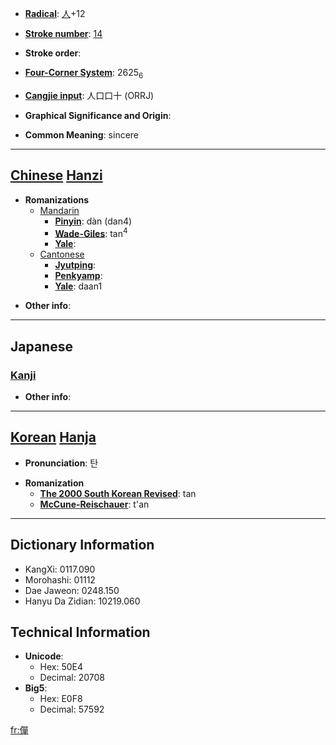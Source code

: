 * '''[[Wiktionary:Chinese radical index| Radical]]''': [[Wiktionary:Chinese radical index 人|人]]+12

* '''[[Wiktionary:Chinese total strokes index|Stroke number]]''': [[Wiktionary:Chinese total strokes index 14|14]]

* '''Stroke order''': 

* '''[[Wiktionary:Chinese four corner index|Four-Corner System]]''': 2625<sub>6</sub>

* '''[[Wiktionary:Chinese Cangjie index|Cangjie input]]''': 人口口十 (ORRJ)

* '''Graphical Significance and Origin''': 

* '''Common Meaning''': sincere

----

== [[Chinese]] [[Hanzi]] ==

* '''Romanizations'''
** [[Mandarin]]
*** '''[[Pinyin]]''': dàn (dan4)
*** '''[[Wade-Giles]]''': tan<sup>4</sup>
*** '''[[Yale]]''': 
**[[Cantonese]]
***'''[[Jyutping]]''':
***'''[[Penkyamp]]''': 
***'''[[Yale]]''': daan1

* '''Other info''': 

----

==Japanese==
===[[Kanji]]===
{{kanji|on readings=[[たん]] (tan), [[だん]] (dan), [[せん]] (sen), [[ぜん]] (zen), [[たつ]] (tatsu), [[たち]] (tachi)
|kun readings=[[はやい]] (hayai), [[あつい]] (atsui), [[あきらか]] (akiraka), [[ゆるぐ]] (yurugu)
}}

* '''Other info''':  

----

== [[Korean]] [[Hanja]] ==

* '''Pronunciation''': 탄

* '''Romanization'''
** '''[[The 2000 South Korean Revised Romanization|The 2000 South Korean Revised]]''': tan
** '''[[McCune-Reischauer]]''': t'an

----

== Dictionary Information ==

* KangXi: 0117.090
* Morohashi: 01112
* Dae Jaweon: 0248.150
* Hanyu Da Zidian: 10219.060

== Technical Information ==

* '''Unicode''':
** Hex: 50E4
** Decimal: 20708
* '''Big5''':
** Hex: E0F8
** Decimal: 57592

[[fr:僤]]